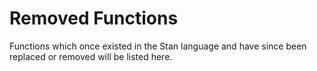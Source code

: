 # Removed Functions

Functions which once existed in the Stan language and have since been replaced
or removed will be listed here.
